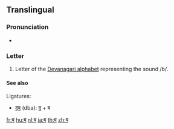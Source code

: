 {{Devanagari character info|hex=092C|name=DEVANAGARI LETTER BA|image=[[File:Deva-ba.png|100px]]}}
{{also|व}}
==Translingual==

===Pronunciation===
* {{IPA|/bə/|lang=mul}}

===Letter===
{{mul-Deva|ba}}

# Letter of the [[Devanagari alphabet]] representing the sound /b/.

====See also====
Ligatures:
* [[द्ब]] (dba): [[द]] + ब

[[fr:ब]]
[[hu:ब]]
[[nl:ब]]
[[ja:ब]]
[[th:ब]]
[[zh:ब]]